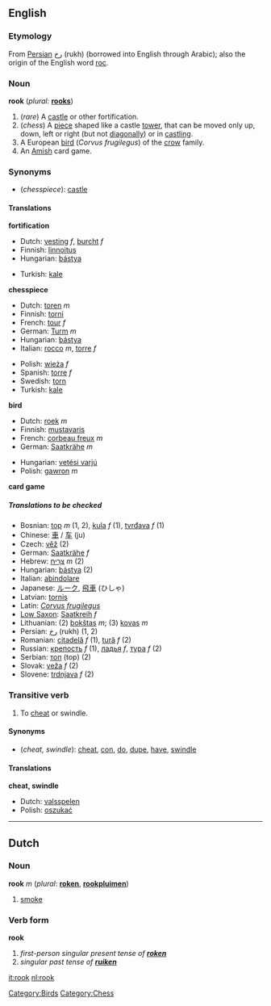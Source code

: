 ==English==

===Etymology===
From [[Persian]] رخ (rukh) (borrowed into English through Arabic); also the origin of the English word [[roc]].

===Noun===
'''rook'''  (''plural:'' '''[[rooks]]''')
# (''rare'') A [[castle]] or other fortification.
# (''chess'') A [[piece]] shaped like a castle [[tower]], that can be moved only up, down, left or right (but not [[diagonally]]) or in [[castling]].
# A European [[bird]] (''Corvus frugilegus'') of the [[crow]] family.
# An [[Amish]] card game.

===Synonyms===
*(''chesspiece''): [[castle]]

====Translations====

'''fortification'''
{{top}}
*Dutch: [[vesting]] ''f'', [[burcht]] ''f''
*Finnish: [[linnoitus]]
*Hungarian: [[bástya]]
{{mid}}
*Turkish: [[kale#Turkish|kale]]
{{bottom}}

'''chesspiece'''
{{top}}
*Dutch: [[toren]] ''m''
*Finnish: [[torni]]
*French: [[tour#French|tour]] ''f''
*German: [[Turm]] ''m''
*Hungarian: [[bástya]]
*Italian: [[rocco]] ''m'', [[torre#Italian|torre]] ''f''
{{mid}}
*Polish: [[wieża]] ''f''
*Spanish: [[torre#Spanish|torre]] ''f''
*Swedish: [[torn#Swedish|torn]]
*Turkish: [[kale#Turkish|kale]]
{{bottom}}

'''bird'''
{{top}}
*Dutch: [[roek]] ''m''
*Finnish: [[mustavaris]]
*French: [[corbeau freux]] ''m''
*German: [[Saatkrähe]] ''m''
{{mid}}
*Hungarian: [[vetési varjú]]
*Polish: [[gawron]] ''m''
{{bottom}}

'''card game'''
{{top}}
{{mid}}
{{bottom}}

=====Translations to be checked=====
<!--Remove this section once all of the translations below have been moved into the tables above.-->
{{checktrans}}

*Bosnian: [[top]] ''m'' (1, 2), [[kula]] ''f'' (1), [[tvrđava]] ''f'' (1)
*Chinese: [[車]] / [[车]] (ju)
*Czech: [[věž]] (2)
*German: [[Saatkrähe]] ''f''
*Hebrew: [[צריח|צְרִיחַ]] ''m'' (2)
*Hungarian: [[bástya]] (2)
*Italian: [[abindolare]]
*Japanese: [[ルーク]], [[飛車]] (ひしゃ)
*Latvian: [[tornis]]
*Latin: ''[[Corvus frugilegus]]''
*[[Low Saxon]]: [[Saatkreih]] ''f''
*Lithuanian: (2) [[bokštas]] ''m''; (3) [[kovas]] ''m''
*Persian: [[رخ]] (rukh) (1, 2)
*Romanian: [[citadelă]] ''f'' (1), [[tură]] ''f'' (2)
*Russian: [[крепость]] ''f'' (1), [[ладья]] ''f'', [[тура]] ''f'' (2)
*Serbian: [[топ]] (top) (2)
*Slovak: [[veža]] ''f'' (2)
*Slovene: [[trdnjava]] ''f'' (2)

===Transitive verb===
{{en-infl-reg-consonant|rook||}}
# To [[cheat]] or swindle.

====Synonyms====
*(''cheat, swindle''): [[cheat]], [[con]], [[do]], [[dupe]], [[have]], [[swindle]]

====Translations====

'''cheat, swindle'''
*Dutch: [[valsspelen]]
*Polish: [[oszukać]]

----
==Dutch==
===Noun===
'''rook''' ''m'' (''plural'': '''[[roken]]''', '''[[rookpluim]]en''')

#[[smoke]]

===Verb form===
'''rook'''

#''first-person singular present tense of '''[[roken]]'''''<!--to [[smoke]] (''of a fire or a person'')-->
#''singular past tense of '''[[ruiken]]'''''<!--smelled-->

[[Category:Birds]]
[[Category:Chess]]

[[it:rook]]
[[nl:rook]]